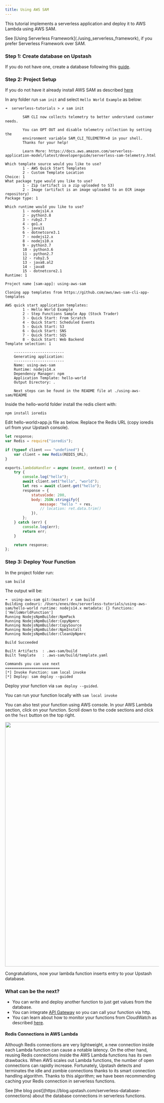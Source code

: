 ```yaml
---
title: Using AWS SAM
---
```


This tutorial implements a serverless application and deploy it to AWS Lambda
using AWS SAM.

<Note>
    See [Using Serverless Framework](./using_serverless_framework), if you
    prefer Serverless Framework over SAM.
</Note>

### Step 1: Create database on Upstash

If you do not have one, create a database following this
[guide](../overall/getstarted).

### Step 2: Project Setup

If you do not have it already install AWS SAM as described
[here](https://docs.aws.amazon.com/serverless-application-model/latest/developerguide/serverless-sam-cli-install-mac.html)

In any folder run `sam init` and select `Hello World Example` as below:

```shell
➜  serverless-tutorials > ✗ sam init

        SAM CLI now collects telemetry to better understand customer needs.

        You can OPT OUT and disable telemetry collection by setting the
        environment variable SAM_CLI_TELEMETRY=0 in your shell.
        Thanks for your help!

        Learn More: https://docs.aws.amazon.com/serverless-application-model/latest/developerguide/serverless-sam-telemetry.html

Which template source would you like to use?
        1 - AWS Quick Start Templates
        2 - Custom Template Location
Choice: 1
What package type would you like to use?
        1 - Zip (artifact is a zip uploaded to S3)
        2 - Image (artifact is an image uploaded to an ECR image repository)
Package type: 1

Which runtime would you like to use?
        1 - nodejs14.x
        2 - python3.8
        3 - ruby2.7
        4 - go1.x
        5 - java11
        6 - dotnetcore3.1
        7 - nodejs12.x
        8 - nodejs10.x
        9 - python3.7
        10 - python3.6
        11 - python2.7
        12 - ruby2.5
        13 - java8.al2
        14 - java8
        15 - dotnetcore2.1
Runtime: 1

Project name [sam-app]: using-aws-sam

Cloning app templates from https://github.com/aws/aws-sam-cli-app-templates

AWS quick start application templates:
        1 - Hello World Example
        2 - Step Functions Sample App (Stock Trader)
        3 - Quick Start: From Scratch
        4 - Quick Start: Scheduled Events
        5 - Quick Start: S3
        6 - Quick Start: SNS
        7 - Quick Start: SQS
        8 - Quick Start: Web Backend
Template selection: 1

    -----------------------
    Generating application:
    -----------------------
    Name: using-aws-sam
    Runtime: nodejs14.x
    Dependency Manager: npm
    Application Template: hello-world
    Output Directory: .

    Next steps can be found in the README file at ./using-aws-sam/README
```

Inside the hello-world folder install the redis client with:

```
npm install ioredis
```

Edit hello-world>app.js file as below. Replace the Redis URL (copy ioredis url
from your Upstash console).

```javascript
let response;
var Redis = require("ioredis");

if (typeof client === "undefined") {
    var client = new Redis(REDIS_URL);
}

exports.lambdaHandler = async (event, context) => {
    try {
        console.log("hello");
        await client.set("hello", "world");
        let res = await client.get("hello");
        response = {
            statusCode: 200,
            body: JSON.stringify({
                message: "hello " + res,
                // location: ret.data.trim()
            }),
        };
    } catch (err) {
        console.log(err);
        return err;
    }

    return response;
};
```

<Snippet file="redis/ioredisnote.mdx" />

### Step 3: Deploy Your Function

In the project folder run:

```
sam build
```

The output will be:

```shell
➜  using-aws-sam git:(master) ✗ sam build
Building codeuri: /Users/enes/dev/serverless-tutorials/using-aws-sam/hello-world runtime: nodejs14.x metadata: {} functions: ['HelloWorldFunction']
Running NodejsNpmBuilder:NpmPack
Running NodejsNpmBuilder:CopyNpmrc
Running NodejsNpmBuilder:CopySource
Running NodejsNpmBuilder:NpmInstall
Running NodejsNpmBuilder:CleanUpNpmrc

Build Succeeded

Built Artifacts  : .aws-sam/build
Built Template   : .aws-sam/build/template.yaml

Commands you can use next
=========================
[*] Invoke Function: sam local invoke
[*] Deploy: sam deploy --guided
```

Deploy your function via `sam deploy --guided`.

You can run your function locally with `sam local invoke`

You can also test your function using AWS console. In your AWS Lambda section,
click on your function. Scroll down to the code sections and click on the `Test`
button on the top right.

<Frame>
    <img src="/img/awslambda/success3.png" width="800" />
</Frame>

Congratulations, now your lambda function inserts entry to your Upstash
database.

### What can be the next?

-   You can write and deploy another function to just get values from the
    database.
-   You can integrate
    [API Gateway](https://docs.aws.amazon.com/apigateway/latest/developerguide/api-gateway-create-api-as-simple-proxy-for-lambda.html)
    so you can call your function via http.
-   You can learn about how to monitor your functions from CloudWatch as described
    [here](https://docs.aws.amazon.com/lambda/latest/dg//monitoring-functions-logs.html).

#### Redis Connections in AWS Lambda

Although Redis connections are very lightweight, a new connection inside each
Lambda function can cause a notable latency. On the other hand, reusing Redis
connections inside the AWS Lambda functions has its own drawbacks. When AWS
scales out Lambda functions, the number of open connections can rapidly
increase. Fortunately, Upstash detects and terminates the idle and zombie
connections thanks to its smart connection handling algorithm. Thanks to this
algorithm; we have been recommending caching your Redis connection in serverless
functions.

<Info>
    See [the blog
    post](https://blog.upstash.com/serverless-database-connections) about the
    database connections in serverless functions.
</Info>

